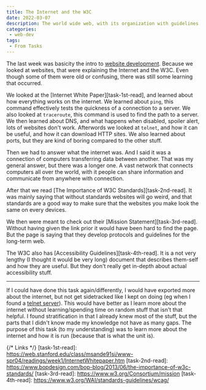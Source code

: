 ```yaml
---
title: The Internet and the W3C
date: 2022-03-07
description: The world wide web, with its organization with guidelines
categories:
 - web-dev
tags: 
 - From Tasks
---
```


The last week was basicity the intro to [website development](/p/../categories/web-dev). Because we looked at websites, that were explaining the Internet and the W3C. Even though some of them were old or confusing, there was still some learning that occurred.

We looked at the [Internet White Paper][task-1st-read], and learned about how everything works on the internet. We learned about `ping`, this command effectively tests the quickness of a connection to a server. We also looked at `traceroute`, this command is used to find the path to a server. We then learned about DNS, and what happens when disabled, spoiler alert, lots of websites don't work. Afterwords we looked at `telnet`, and how it can be useful, and how it can download HTTP sites. We also learned about ports, but they are kind of boring compared to the other stuff.

Then we had to answer what the internet was. And I said it was a connection of computers transferring data between another. That was my general answer, but there was a longer one. A vast network that connects computers all over the world, with it people can share information and communicate from anywhere with connection.

After that we read [The Importance of W3C Standards][task-2nd-read]. It was mainly saying that without standards websites will go weird, and that standards are a good way to make sure that the websites you make look the same on every devices.

We then were meant to check out their [Mission Statement][task-3rd-read]. Without having given the link prior it would have been hard to find the page. But the page is saying that they develop protocols and guidelines for the long-term web.

The W3C also has [Accessibility Guidelines][task-4th-read]. It is a not very lengthy (I thought it would be very long) document that describes them-self and how they are useful. But they don't really get in-depth about actual accessibility stuff.

---

If I could have done this task again/differently, I would have exported more about the internet, but not get sidetracked like I kept on doing (eg when I found a [telnet server](https://telehack.com/)). This would have better as I learn more about the internet without learning/spending time on random stuff that isn't that helpful. I found stratification in that I already knew most of the stuff, but the parts that I didn't know made my knowledge not have as many gaps. The purpose of this task (to my understanding) was to learn more about the internet and how it is run (because that is what the unit is).

{/* Links */}
[task-1st-read]: https://web.stanford.edu/class/msande91si/www-spr04/readings/week1/InternetWhitepaper.htm
[task-2nd-read]: https://www.bopdesign.com/bop-blog/2013/06/the-importance-of-w3c-standards/
[task-3rd-read]: https://www.w3.org/Consortium/mission
[task-4th-read]: https://www.w3.org/WAI/standards-guidelines/wcag/
